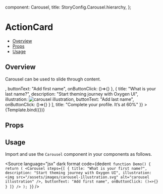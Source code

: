 
  component: Carousel,
  title: StoryConfig.Carousel.hierarchy,
};

<Meta title={meta.title} component={meta.component} />


# ActionCard

- [Overview](#overview)
- [Props](#props)
- [Usage](#usage)

## Overview

Carousel can be used to slide through content.

<Canvas>
  <Story
    name="Overview"
    args={{
        steps: [
            {
              title: "What is your first name?",
              description: "Start theming journey with Oxygen UI",
              illustration: <img src="/assets/images/carousel-illustration.svg" alt="carousel illustration" />,
              buttonText: "Add first name",
              onButtonClick: ()=>{}
            },
            {
              title: "What is your last name?",
              description: "Start theming journey with Oxygen UI",
              illustration: <img src="/assets/images/carousel-illustration.svg" alt="carousel illustration" />,
              buttonText: "Add last name",
              onButtonClick: ()=>{}
            }
      ],
      title: "Complete your profile. It’s at 60%"
    }}
  >
    {Template.bind({})}
  </Story>
</Canvas>

## Props

<ArgsTable story="Overview" />

## Usage

Import and use the `Carousel` component in your components as follows.

<Source
  language="jsx"
  dark
  format
  code={dedent`
function Demo() {
  return (
    <Carousel
        steps={[
            {
              title: "What is your first name?",
              description: "Start theming journey with Oxygen UI",
              illustration: <img src="/assets/images/carousel-illustration.svg" alt="carousel illustration" />,
              buttonText: "Add first name",
              onButtonClick: ()=>{}
            }
        ]}
    />
  );
}`}
/>
